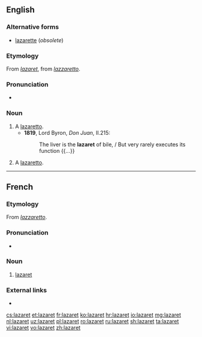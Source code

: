 {{also|lazarèt}}
==English==

===Alternative forms===
* [[lazarette]] (''obsolete'')

===Etymology===
From {{etyl|fr|en}} ''[[#French|lazaret]]'', from {{etyl|it|en}} ''[[lazzaretto]]''.

===Pronunciation===
* {{IPA|/læzəˈɹɛt/|lang=en}}

===Noun===
{{en-noun}}

# A [[lazaretto]]. <!--which sense, if not the nautical one below?-->
#* '''1819''', Lord Byron, ''Don Juan'', II.215:
#*: The liver is the '''lazaret''' of bile, / But very rarely executes its function {{...}}
# {{label|en|nautical}} A [[lazaretto]].

----

==French==

===Etymology===
From {{etyl|it|fr}} ''[[lazzaretto]]''.

===Pronunciation===
* {{IPA|/lazaʁɛ/|lang=fr}}

===Noun===
{{fr-noun|m}}

# [[#English|lazaret]]

===External links===
* {{R:TLFi}}

[[cs:lazaret]]
[[et:lazaret]]
[[fr:lazaret]]
[[ko:lazaret]]
[[hr:lazaret]]
[[io:lazaret]]
[[mg:lazaret]]
[[nl:lazaret]]
[[uz:lazaret]]
[[pl:lazaret]]
[[ro:lazaret]]
[[ru:lazaret]]
[[sh:lazaret]]
[[ta:lazaret]]
[[vi:lazaret]]
[[vo:lazaret]]
[[zh:lazaret]]